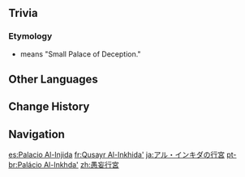 {{Location Infobox
|image        = Qusayr Al-Inkhida'.png
|type         = Subarea
|region       = Sumeru
|subregion    = Great Red Sand
|area         = Desert of Hadramaveth
}}
{{Location Intro}}
<!--
==Points of Interest==
{{Locations by Category Table|type=Points of Interest}}
--><!--
==Quests==
{{Quests by Category List|heo=1}}
--><!--
==Features==
===Exploration===
''(To be added.)''
--><!--
===Enemies===
<!--
====Normal Bosses====
* {{Enemy}}
====Elite Enemies====
====Common Enemies====
--><!--
===Local Specialties===
''(To be added.)''
--><!--
===Interactables===
-->

==Trivia==
===Etymology===
* {{Lang|''Qusayr Al-Inkhida'''|ar=قصير الإنخداع}} means "Small Palace of Deception."

==Other Languages==
{{Other Languages
|en      = Qusayr Al-Inkhida'
|zhs     = 愚妄行宫
|zhs_rm  = Yúwàng Xínggōng
|zht     = 愚妄行宮
|zht_rm  = Yúwàng Xínggōng
|zh_tl   = Royal Lodge of Conceitedness
|ja      = アル・インキダの行宮
|ja_rm   = Aru Inkida no Anguu
|ja_tl   = Imperial Lodge of Al-Inkhida'
|ko      = 우매 별궁
|ko_tl   = Royal Villa of Stupidity
|es      = Palacio Al-Injida
|es_tl   = Al-Injida Palace
|fr      = Qusayr Al-Inkhida'
|ru      = Кусайр аль-Инхида
|th      = Qusayr Al-Inkhida'
|vi      = Qusayr Al-Inkhida'
|de      = Qusayr Al-Inkhida
|id      = Qusayr Al-Inkhida'
|pt      = Palácio Al-Inkhida'
|pt_tl   = 
|tr      = Qusayr Al-Inkhida
|it      = Qusayr Al-Inkhida'
}}

==Change History==
{{Change History|3.4}}

==Navigation==
{{Area Navbox|Sumeru}}

[[es:Palacio Al-Injida]]
[[fr:Qusayr Al-Inkhida']]
[[ja:アル・インキダの行宮]]
[[pt-br:Palácio Al-Inkhda']]
[[zh:愚妄行宮]]